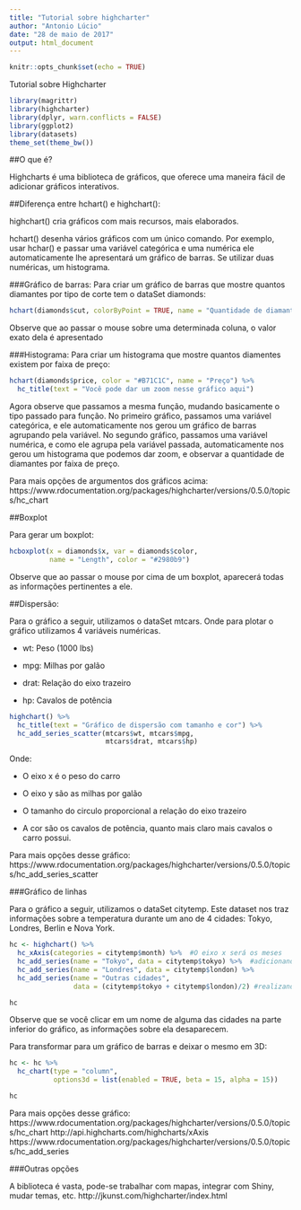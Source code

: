 ```yaml
---
title: "Tutorial sobre highcharter"
author: "Antonio Lúcio"
date: "28 de maio de 2017"
output: html_document
---
```


```r
knitr::opts_chunk$set(echo = TRUE)
```

Tutorial sobre Highcharter

```r
library(magrittr)
library(highcharter)
library(dplyr, warn.conflicts = FALSE)
library(ggplot2)
library(datasets)
theme_set(theme_bw())
```

##O que é?

Highcharts é uma biblioteca de gráficos, que oferece uma maneira fácil de adicionar gráficos interativos. 

##Diferença entre hchart() e highchart():

highchart() cria gráficos com mais recursos, mais elaborados.

hchart() desenha vários gráficos com um único comando.
Por exemplo, usar hchar() e passar uma variável categórica e uma numérica ele automaticamente lhe apresentará um gráfico de barras. Se utilizar duas numéricas, um histograma. 

###Gráfico de barras:
Para criar um gráfico de barras que mostre quantos diamantes por tipo de corte tem o dataSet diamonds:
```r
hchart(diamonds$cut, colorByPoint = TRUE, name = "Quantidade de diamantes por tipo de corte")
```
Observe que ao passar o mouse sobre uma determinada coluna, o valor exato dela é apresentado

###Histograma:
Para criar um histograma que mostre quantos diamentes existem por faixa de preço:
```r
hchart(diamonds$price, color = "#B71C1C", name = "Preço") %>% 
  hc_title(text = "Você pode dar um zoom nesse gráfico aqui")
```

Agora observe que passamos a mesma função, mudando basicamente o tipo passado para função. No primeiro gráfico, passamos uma variável categórica, e ele automaticamente nos gerou um gráfico de barras agrupando pela variável. No segundo gráfico, passamos uma variável numérica, e como ele agrupa pela variável passada, automaticamente nos gerou um histograma que podemos dar zoom, e observar a quantidade de diamantes por faixa de preço.

Para mais opções de argumentos dos gráficos acima:
https://www.rdocumentation.org/packages/highcharter/versions/0.5.0/topics/hc_chart

##Boxplot

Para gerar um boxplot:
```r
hcboxplot(x = diamonds$x, var = diamonds$color,
          name = "Length", color = "#2980b9") 
```
Observe que ao passar o mouse por cima de um boxplot, aparecerá todas as informações pertinentes a ele.


##Dispersão:

Para o gráfico a seguir, utilizamos o dataSet mtcars. Onde para plotar o gráfico utilizamos 4 variáveis numéricas.

- wt: Peso (1000 lbs)

- mpg: Milhas por galão

- drat: Relação do eixo trazeiro 

- hp: Cavalos de potência

```r
highchart() %>% 
  hc_title(text = "Gráfico de dispersão com tamanho e cor") %>% 
  hc_add_series_scatter(mtcars$wt, mtcars$mpg,
                        mtcars$drat, mtcars$hp)

```

Onde:

- O eixo x é o peso do carro

- O eixo y são as milhas por galão

- O tamanho do circulo proporcional a relação do eixo trazeiro

- A cor são os cavalos de potência, quanto mais claro mais cavalos o carro possui.

Para mais opções desse gráfico: 
https://www.rdocumentation.org/packages/highcharter/versions/0.5.0/topics/hc_add_series_scatter


###Gráfico de linhas

Para o gráfico a seguir, utilizamos o dataSet citytemp. Este dataset nos traz informações sobre a temperatura durante um ano de 4 cidades: Tokyo, Londres, Berlin e Nova York. 

```r
hc <- highchart() %>% 
  hc_xAxis(categories = citytemp$month) %>%  #O eixo x será os meses
  hc_add_series(name = "Tokyo", data = citytemp$tokyo) %>%  #adicionando a linha referente a ToKyo
  hc_add_series(name = "Londres", data = citytemp$london) %>% 
  hc_add_series(name = "Outras cidades", 
                data = (citytemp$tokyo + citytemp$london)/2) #realizando a médias das cidades restantes para plotar em uma única linha

hc
```
Observe que se você clicar em um nome de alguma das cidades na parte inferior do gráfico, as informações sobre ela desaparecem.



Para transformar para um gráfico de barras e deixar o mesmo em 3D:
```r
hc <- hc %>% 
  hc_chart(type = "column",
           options3d = list(enabled = TRUE, beta = 15, alpha = 15))

hc
```

Para mais opções desse gráfico:
https://www.rdocumentation.org/packages/highcharter/versions/0.5.0/topics/hc_chart
http://api.highcharts.com/highcharts/xAxis
https://www.rdocumentation.org/packages/highcharter/versions/0.5.0/topics/hc_add_series


###Outras opções

A biblioteca é vasta, pode-se trabalhar com mapas, integrar com Shiny, mudar temas, etc.
http://jkunst.com/highcharter/index.html







